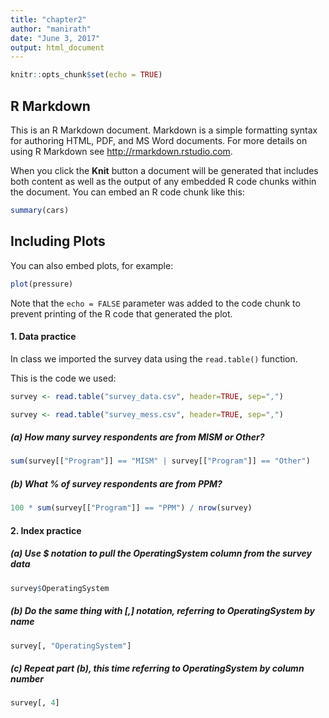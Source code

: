 ```yaml
---
title: "chapter2"
author: "manirath"
date: "June 3, 2017"
output: html_document
---
```


```r
knitr::opts_chunk$set(echo = TRUE)
```

## R Markdown

This is an R Markdown document. Markdown is a simple formatting syntax for authoring HTML, PDF, and MS Word documents. For more details on using R Markdown see <http://rmarkdown.rstudio.com>.

When you click the **Knit** button a document will be generated that includes both content as well as the output of any embedded R code chunks within the document. You can embed an R code chunk like this:

```r
summary(cars)
```

## Including Plots

You can also embed plots, for example:

```r
plot(pressure)
```

Note that the `echo = FALSE` parameter was added to the code chunk to prevent printing of the R code that generated the plot.

#### 1. Data practice

In class we imported the survey data using the `read.table()` function. 

This is the code we used:

```r
survey <- read.table("survey_data.csv", header=TRUE, sep=",") 

survey <- read.table("survey_mess.csv", header=TRUE, sep=",") 

```

##### (a) How many survey respondents are from MISM or Other?

```r
sum(survey[["Program"]] == "MISM" | survey[["Program"]] == "Other")
```

##### (b) What % of survey respondents are from PPM?

```r
100 * sum(survey[["Program"]] == "PPM") / nrow(survey)
```

#### 2. Index practice

##### (a) Use $ notation to pull the OperatingSystem column from the survey data

```r
survey$OperatingSystem
```

##### (b) Do the same thing with [,] notation, referring to OperatingSystem by name

```r
survey[, "OperatingSystem"]
```

##### (c) Repeat part (b), this time referring to OperatingSystem by column number

```r
survey[, 4]
```


